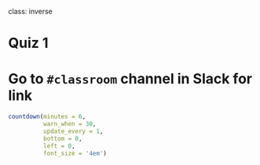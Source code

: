 
class: inverse

# Quiz 1 

# Go to `#classroom` channel in Slack for link

```r
countdown(minutes = 6,
          warn_when = 30,
          update_every = 1,
          bottom = 0,
          left = 0,
          font_size = '4em')
```